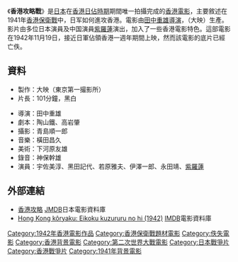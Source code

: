 {{Infobox Film
| name           = 香港攻略戰
| original_name  = {{lang|ja|香港攻略：英国崩るるの日}}
| image          = 香港攻略戰.jpg
| image_size     = 
| caption        = 
| director       = [[田中重雄|田中重雄]]
| producer       = 
| writer         = [[陶山鐵|陶山鐵]]<br>[[高岩肇|高岩肇]]
| narrator       = 
| starring       = [[宇佐美淳|宇佐美淳]]<br>[[黑田記代|黑田記代]]<br>[[若原雅夫|若原雅夫]]<br>[[伊澤一郎|伊澤一郎]]<br>[[永田靖|永田靖]]<br>[[紫羅蓮|紫羅蓮]]
| music          = [[橫田昌久|橫田昌久]]
| cinematography = [[青島順一郎|青島順一郎]]
| editing        = 
| production_company = [[大日本電影公司|大日本電影公司]]
| distributor    = [[大映|大映]]（東京第一撮影所）
| released       = {{JPN-EMP}} 1942年11月19日
| runtime        = 101 min
| country        = {{HKG-1941}}
| language       = [[日本語|日本語]]
| budget         = 
|  gross              = 
| preceded_by    = 
| website        = 
| amg_id         = 
| imdb_id        = 
}}

{{japanese|japanese=香港攻略：<br />英国崩るるの日|kana=ホンコンこうりゃく：<br />えいこくくずるるのひ|romaji=Honkon Kōryaku:<br />Eikoku Kuzururu no Hi|舊寫=香港攻略：英國崩るゝの日}}

《'''香港攻略戰'''》是[[日本|日本]]在[[香港日佔時期|香港日佔時期]]期間唯一拍攝完成的[[香港電影|香港電影]]，主要敘述在1941年[[香港保衛戰|香港保衛戰]]中，日军如何進攻香港。電影由[[田中重雄|田中重雄]][[導演|導演]]，{{Link-ja|大日本映畫製作株式會社}}（大映）生產。影片由多位日本演員及中国演員[[紫羅蓮|紫羅蓮]]演出，加入了一些香港電影特色。這部電影在1942年11月19日，接近日軍佔領香港一週年期間上映，然而該電影的底片已經亡佚。

==資料==
*製作：大映（東京第一撮影所）　
*片長：101分鐘，黑白

*導演：田中重雄
*劇本：陶山鐵、高岩肇
*攝影：青島順一郎
*音樂：橫田昌久
*美術：下河原友雄
*錄音：神保幹雄
*演員：宇佐美淳、黑田記代、若原雅夫、伊澤一郎、永田靖、[[紫羅蓮|紫羅蓮]]

==外部連結==
*[http://www.jmdb.ne.jp/1942/br001130.htm 香港攻略] [[JMDB|JMDB]]日本電影資料庫
*[http://www.imdb.com/title/tt0034697/ Hong Kong kôryaku: Eikoku kuzururu no hi (1942)] [[IMDB|IMDB]]電影資料庫

[[Category:1942年香港電影作品|Category:1942年香港電影作品]]
[[Category:香港保衛戰題材電影|Category:香港保衛戰題材電影]]
[[Category:佚失電影|Category:佚失電影]]
[[Category:香港背景電影|Category:香港背景電影]]
[[Category:第二次世界大戰電影|Category:第二次世界大戰電影]]
[[Category:日本戰爭片|Category:日本戰爭片]]
[[Category:香港戰爭片|Category:香港戰爭片]]
[[Category:1941年背景電影|Category:1941年背景電影]]